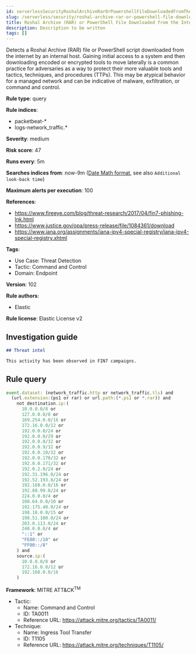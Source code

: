 ```yaml
---
id: serverlessSecurityRoshalArchiveRarOrPowershellFileDownloadedFromTheInternet
slug: /serverless/security/roshal-archive-rar-or-powershell-file-downloaded-from-the-internet
title: Roshal Archive (RAR) or PowerShell File Downloaded from the Internet
description: Description to be written
tags: []
---
```


<div id="roshal-archive-rar-or-powershell-file-downloaded-from-the-internet"></div>

Detects a Roshal Archive (RAR) file or PowerShell script downloaded from the internet by an internal host. Gaining initial access to a system and then downloading encoded or encrypted tools to move laterally is a common practice for adversaries as a way to protect their more valuable tools and tactics, techniques, and procedures (TTPs). This may be atypical behavior for a managed network and can be indicative of malware, exfiltration, or command and control.

**Rule type**: query

**Rule indices**: 

* packetbeat-*
* logs-network_traffic.*

**Severity**: medium

**Risk score**: 47

**Runs every**: 5m

**Searches indices from**: now-9m ([Date Math format](((ref))/common-options.html#date-math), see also <DocLink id="serverlessSecurityRulesUiCreate" section="set-the-rules-schedule">`Additional look-back time`</DocLink>)

**Maximum alerts per execution**: 100

**References**: 

* https://www.fireeye.com/blog/threat-research/2017/04/fin7-phishing-lnk.html
* https://www.justice.gov/opa/press-release/file/1084361/download
* https://www.iana.org/assignments/iana-ipv4-special-registry/iana-ipv4-special-registry.xhtml

**Tags**: 

* Use Case: Threat Detection
* Tactic: Command and Control
* Domain: Endpoint

**Version**: 102

**Rule authors**: 

* Elastic

**Rule license**: Elastic License v2

## Investigation guide

```markdown
## Threat intel

This activity has been observed in FIN7 campaigns.
```

## Rule query

```js
event.dataset: (network_traffic.http or network_traffic.tls) and
  (url.extension:(ps1 or rar) or url.path:(*.ps1 or *.rar)) and
    not destination.ip:(
      10.0.0.0/8 or
      127.0.0.0/8 or
      169.254.0.0/16 or
      172.16.0.0/12 or
      192.0.0.0/24 or
      192.0.0.0/29 or
      192.0.0.8/32 or
      192.0.0.9/32 or
      192.0.0.10/32 or
      192.0.0.170/32 or
      192.0.0.171/32 or
      192.0.2.0/24 or
      192.31.196.0/24 or
      192.52.193.0/24 or
      192.168.0.0/16 or
      192.88.99.0/24 or
      224.0.0.0/4 or
      100.64.0.0/10 or
      192.175.48.0/24 or
      198.18.0.0/15 or
      198.51.100.0/24 or
      203.0.113.0/24 or
      240.0.0.0/4 or
      "::1" or
      "FE80::/10" or
      "FF00::/8"
    ) and
    source.ip:(
      10.0.0.0/8 or
      172.16.0.0/12 or
      192.168.0.0/16
    )

```

**Framework**: MITRE ATT&CK<sup>TM</sup>

* Tactic:
    * Name: Command and Control
    * ID: TA0011
    * Reference URL: https://attack.mitre.org/tactics/TA0011/
* Technique:
    * Name: Ingress Tool Transfer
    * ID: T1105
    * Reference URL: https://attack.mitre.org/techniques/T1105/


